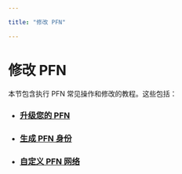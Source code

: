 ```yaml
---

title: "修改 PFN"

---
```


# 修改 PFN

本节包含执行 PFN 常见操作和修改的教程。这些包括：

- ### [升级您的 PFN](modify/update-fullnode-with-new-releases.mdx)
- ### [生成 PFN 身份](modify/network-identity-fullnode.mdx)
- ### [自定义 PFN 网络](modify/fullnode-network-connections.mdx)
